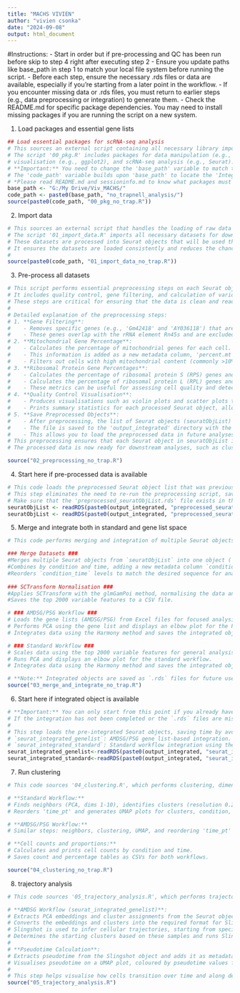 ---
title: "MACHS VIVIEN"
author: "vivien csonka"
date: "2024-09-08"
output: html_document
---

#Instructions:
- Start in order but if pre-processing and QC has been run before skip to step 4 right after executing step 2
- Ensure you update paths like base_path in step 1 to match your local file system before running the script.
- Before each step, ensure the necessary .rds files or data are available, especially if you're starting from a later point in the workflow.
- If you encounter missing data or .rds files, you must return to earlier steps (e.g., data preprocessing or integration) to generate them.
- Check the README.md for specific package dependencies. You may need to install missing packages if you are running the script on a new system.


1. Load packages and essential gene lists
```{r setup, include=FALSE}
## Load essential packages for scRNA-seq analysis
# This sources an external script containing all necessary library imports.
# The script '00_pkg.R' includes packages for data manipulation (e.g., dplyr),
# visualisation (e.g., ggplot2), and scRNA-seq analysis (e.g., Seurat).
# **Important:** You need to change the 'base_path' variable to match the directory structure on your local machine. The 'base_path' specifies the root directory of the project. Ensure that it points to the correct location where your project files are stored.
# The 'code_path' variable builds upon 'base_path' to locate the 'Integrated_prepare' directory, which contains the '00_pkg.R' script.
# *Please read README.md and sessioninfo.md to know what packages must be installed before running R scripts*
base_path <- "G:/My Drive/Viv_MACHS/"
code_path <- paste0(base_path, "no_trapnell_analysis/")
source(paste0(code_path, "00_pkg_no_trap.R"))
```
2. Import data 
```{r datasets}
# This sources an external script that handles the loading of raw data files.
# The script '01_import_data.R' imports all necessary datasets for downstream analysis.
# These datasets are processed into Seurat objects that will be used throughout the project.
# It ensures the datasets are loaded consistently and reduces the chances of errors due to missing data files.
# 
source(paste0(code_path, "01_import_data_no_trap.R"))
```
3. Pre-process all datasets
```{r pre-processing, echo=FALSE}
# This script performs essential preprocessing steps on each Seurat object in the seuratObjList.
# It includes quality control, gene filtering, and calculation of various metadata. 
# These steps are critical for ensuring that the data is clean and ready for downstream analysis.
#
# Detailed explanation of the preprocessing steps:
# 1. **Gene Filtering**:
#    - Removes specific genes (e.g., 'Gm42418' and 'AY036118') that are known to represent rRNA contamination.
#    - These genes overlap with the rRNA element Rn45s and are excluded to improve data quality and accuracy in downstream analyses.
# 2. **Mitochondrial Gene Percentage**:
#    - Calculates the percentage of mitochondrial genes for each cell.
#    - This information is added as a new metadata column, 'percent.mt'.
#    - Filters out cells with high mitochondrial content (commonly >10%), which often indicates low-quality or dying cells.
# 3. **Ribosomal Protein Gene Percentages**:
#    - Calculates the percentage of ribosomal protein S (RPS) genes and adds it as 'percent.rps'.
#    - Calculates the percentage of ribosomal protein L (RPL) genes and adds it as 'percent.rpl'.
#    - These metrics can be useful for assessing cell quality and detecting stressed or actively translating cells.
# 4. **Quality Control Visualisation**:
#    - Produces visualisations such as violin plots and scatter plots to show distributions of quality metrics (e.g., nFeature_RNA, nCount_RNA).
#    - Prints summary statistics for each processed Seurat object, allowing for quick assessment of dataset quality.
# 5. **Save Preprocessed Objects**:
#    - After preprocessing, the list of Seurat objects (seuratObjList) is saved as an RDS file for later use.
#    - The file is saved to the 'output_integrated' directory with the name 'preprocessed_seuratObjList.rds'.
#    - This allows you to load the preprocessed data in future analyses without needing to repeat the preprocessing steps.
# This preprocessing ensures that each Seurat object in seuratObjList is cleaned, filtered, and annotated with essential quality metrics.
# The processed data is now ready for downstream analyses, such as clustering, differential expression analysis, and trajectory inference.

source("02_preprocessing_no_trap.R")
```
4. Start here if pre-processed data is available
```{r load seurat object list, echo=FALSE}
# This code loads the preprocessed Seurat object list that was previously saved as an RDS file.
# This step eliminates the need to re-run the preprocessing script, saving time when performing downstream analyses.
# Make sure that the 'preprocessed_seuratObjList.rds' file exists in the specified directory before running this code.
seuratObjList <- readRDS(paste0(output_integrated, "preprocessed_seuratObjList_no_trapnell.rds"))
seuratObjList <- readRDS(paste0(output_integrated, "preprocessed_seuratObjList_no_trapnell.rds"))
```
5. Merge and integrate both in standard and gene list space
```{r merge and integrate, echo=FALSE}
# This code performs merging and integration of multiple Seurat objects for downstream analysis.

### Merge Datasets ###
#Merges multiple Seurat objects from `seuratObjList` into one object (`seurat_merged`).
#Combines by condition and time, adding a new metadata column `condition_time`.
#Reorders `condition_time` levels to match the desired sequence for analysis.
 
### SCTransform Normalisation ###
#Applies SCTransform with the glmGamPoi method, normalising the data and adjusting for mitochondrial and ribosomal content (`percent.mt`, `percent.rps`, `percent.rpl`).
#Saves the top 2000 variable features to a CSV file.

# ### AMDSG/PSG Workflow ###
# Loads the gene lists (AMDSG/PSG) from Excel files for focused analysis.
# Performs PCA using the gene list and displays an elbow plot for the PCA results.
# Integrates data using the Harmony method and saves the integrated object.

# ### Standard Workflow ###
# Scales data using the top 2000 variable features for general analysis.
# Runs PCA and displays an elbow plot for the standard workflow.
# Integrates data using the Harmony method and saves the integrated object.

# **Note:** Integrated objects are saved as `.rds` files for future use.
source("03_merge_and_integrate_no_trap.R")
```
6. Start here if integrated object is available
```{r read integrated objects, echo=FALSE}
# **Important:** You can only start from this point if you already have the integrated Seurat objects saved as `.rds` files.
# If the integration has not been completed or the `.rds` files are missing, you need to run the merging and integration steps above first.
# 
# This step loads the pre-integrated Seurat objects, saving time by avoiding re-running the merge and integration process:
# `seurat_integrated_genelist`: AMDSG/PSG gene list-based integration.
# `seurat_integrated_standard`: Standard workflow integration using the top 2000 variable genes.
seurat_integrated_genelist<-readRDS(paste0(output_integrated, "seurat_integrated_amdsg_psg_no_trapnell.rds"))  
seurat_integrated_standard<-readRDS(paste0(output_integrated, "seurat_integrated_no_trapnell.rds"))  
```
7. Run clustering
```{r clustering, echo=FALSE}
# This code sources '04_clustering.R', which performs clustering, dimensionality reduction, and visualisation for both the standard and AMDSG/PSG workflows.

# **Standard Workflow:**
# Finds neighbors (PCA, dims 1-10), identifies clusters (resolution 0.2), and runs UMAP for visualisation.
# Reorders 'time_pt' and generates UMAP plots for clusters, condition, time, and study.

# **AMDSG/PSG Workflow:**
# Similar steps: neighbors, clustering, UMAP, and reordering 'time_pt' with UMAP plots for condition, time, and study.

# **Cell counts and proportions:**
# Calculates and prints cell counts by condition and time.
# Saves count and percentage tables as CSVs for both workflows.

source("04_clustering_no_trap.R")
```
8. trajectory analysis
```{r trajectory analysis, echo=FALSE}
# This code sources '05_trajectory_analysis.R', which performs trajectory inference using Slingshot for both AMDSG and standard workflows.

# **AMDSG Workflow (seurat_integrated_genelist)**:
# Extracts PCA embeddings and cluster assignments from the Seurat object.
# Converts the embeddings and clusters into the required format for Slingshot.
# Slingshot is used to infer cellular trajectories, starting from specific "starting samples" (e.g., M0_0h).
# Determines the starting clusters based on these samples and runs Slingshot to infer pseudotime trajectories.
#
# **Pseudotime Calculation**:
# Extracts pseudotime from the Slingshot object and adds it as metadata to the Seurat object.
# Visualises pseudotime on a UMAP plot, coloured by pseudotime values for easy interpretation.
#
# This step helps visualise how cells transition over time and along developmental trajectories.
source("05_trajectory_analysis.R")
```
